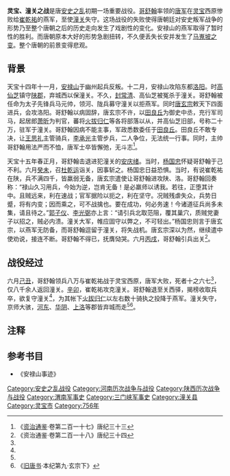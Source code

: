 {{expand|time=2016-10-27T01:22:34+00:00}}
{{original research|time=2016-10-26T23:10:13+00:00}}
{{Infobox Military Conflict
|conflict=灵宝、潼关之战
|partof=[[安史之乱|安史之乱]]
|date=天宝十五年六月[[己丑|己丑]]至[[辛卯|辛卯]]（[[756年|756年]]）
|place=[[灵宝县|灵宝县]]西原、[[潼关|潼关]]
|casus=
|result= 燕军胜利，唐军惨败
|territory=唐军失守潼关

|combatant1=[[唐朝|唐]]
|combatant2=[[燕_(安史之乱)|燕]]
|commander1=[[哥舒翰|哥舒翰]]{{俘虜}}<br/>[[王思礼|王思礼]]<br/>[[李承光|李承光]]<br/>[[吕崇贲|吕崇贲]]<br/>[[火拔归仁|火拔归仁]]{{Surrendered}}
|commander2=[[崔乾祐|崔乾祐]]<br/>[[安庆绪|安庆绪]]
|strength1=218,000
|strength2=不满10,000

|casualties1=数万
|casualties2=不详
}}
{{Campaignbox 安史之乱战役}}

'''灵宝、潼关之战'''是唐[[安史之乱|安史之乱]]初期一场重要战役。[[哥舒翰|哥舒翰]]率领的[[唐军|唐军]]在[[灵宝县|灵宝]]西原惨败给[[崔乾祐|崔乾祐]]的燕军，至使[[潼关|潼关]]失守。这场战役的失败使得唐朝廷对安史叛军战争的形势乃至整个唐朝之后的历史走向发生了戏剧性的变化。安禄山的燕军取得了暂时性的胜利。而唐朝原本大好的形势急剧扭转，不久便丢失长安并发生了[[马嵬坡之变|马嵬坡之变]]。整个唐朝的前景变得悲观。

== 背景 ==

天宝十四年十一月，[[安禄山|安禄山]]于幽州起兵反叛。十二月，安禄山攻陷东都[[洛阳|洛阳]]。时[[高仙芝|高仙芝]]镇守[[陕郡|陕郡]]，弃城西以保潼关。不久，[[封常清|封常清]]、高仙芝被冤杀于潼关。哥舒翰被任命为太子先锋兵马元帅，领河、陇兵募守潼关以拒燕军。同时[[唐玄宗|唐玄宗]]敕天下四面进兵，会攻洛阳。哥舒翰以病固辞，唐玄宗不许，以[[田良丘|田良丘]]为御史中丞，充行军司马，起居郎[[萧昕|萧昕]]为判官，蕃将[[火拔归仁|火拔归仁]]等各将部落以从，并高仙芝旧部，号称二十万，驻军于潼关。哥舒翰因病不能主事，军政悉数委任于[[田良丘|田良丘]]。田良丘不敢专决，让[[王思礼|王思礼]]主管骑兵，[[李承光|李承光]]主管步兵，二人争位，无法统一行事。同时，主帅哥舒翰用法严而不恤，唐军士卒皆懈弛，无斗志<ref>《[[资治通鉴|资治通鉴]]·卷第二百一十七》唐纪三十三</ref>。

天宝十五年春正月，哥舒翰击退进犯潼关的[[安庆绪|安庆绪]]。当时，[[杨国忠|杨国忠]]怀疑哥舒翰于己不利。六月[[癸未|癸未]]，召[[杜乾运|杜乾运]]诣关，因事斩之。杨国忠日益恐惧。当时，有说崔乾祐在陕，兵不满四千，皆羸弱无备，唐玄宗遣使让哥舒翰进攻陕、洛。哥舒翰回奏称：“禄山久习用兵，今始为逆，岂肯无备！是必羸师以诱我。若往，正堕其计中。且贼远来，利在速战；官军据险以扼之，利在坚守。况贼残虐失众，兵势日蹙，将有内变；因而乘之，可不战擒也。要在成功，何必务速！今诸道征兵尚多未集，请且待之。”[[郭子仪|郭子仪]]、[[李光弼|李光弼]]亦上言：“请引兵北取范阻，覆其巢穴，质贼党妻子以招之，贼必内溃。潼关大军，帷应固守以弊之，不可轻出。”杨国忠则言于唐玄宗，以燕军无防备，而哥舒翰逗留于潼关，将失战机。唐玄宗深以为然，继续遣中使劝说，接连不断。哥舒翰不得已，抚膺恸哭。六月[[丙戌|丙戌]]，哥舒翰引兵出关<ref name="a1">《资治通鉴·卷第二百一十八》唐纪三十四</ref>。 

== 战役经过 ==

六月[[己丑|己丑]]，哥舒翰领兵八万与崔乾祐战于灵宝西原，唐军大败，死者十之六七<ref name="a2"/>，仅八千余人返回潼关。[[辛卯|辛卯]]，崔乾祐攻克潼关。哥舒翰退至关西驿，揭榜收取兵卒，欲复守潼关<ref name="a1"/>，为其帐下[[火拔归仁|火拔归仁]]以左右数十骑执之投降于燕军。潼关失守，京师大骇，[[河東郡_(中國)|河东]]、[[华阴郡|华阴]]、[[上洛郡|上洛]]等郡皆弃城而走<ref name="a1"/><ref name="a2">《[[旧唐书|旧唐书]]·本纪第九·玄宗下》</ref>。

== 注释 ==

{{Reflist|2}}

== 参考书目 ==
*《安禄山事迹》

[[Category:安史之乱战役|Category:安史之乱战役]]
[[Category:河南历次战争与战役|Category:河南历次战争与战役]]
[[Category:陕西历次战争与战役|Category:陕西历次战争与战役]]
[[Category:渭南军事史|Category:渭南军事史]]
[[Category:三门峡军事史|Category:三门峡军事史]]
[[Category:潼关县|Category:潼关县]]
[[Category:灵宝市|Category:灵宝市]]
[[Category:756年|Category:756年]]